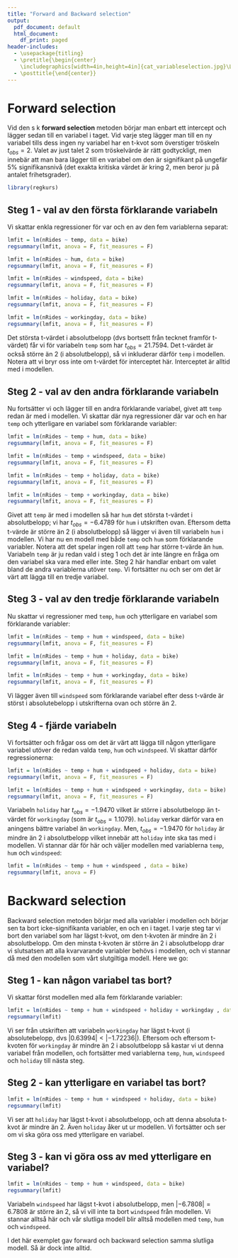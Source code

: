```yaml
---
title: "Forward and Backward selection"
output:
  pdf_document: default
  html_document:
    df_print: paged
header-includes:
  - \usepackage{titling}
  - \pretitle{\begin{center}
    \includegraphics[width=4in,height=4in]{cat_variableselection.jpg}\LARGE\\}
  - \posttitle{\end{center}}
---
```


# Forward selection

Vid den s k **forward selection** metoden börjar man enbart ett intercept och lägger sedan till en variabel i taget. Vid varje steg lägger man till en ny variabel tills dess ingen ny variabel har en t-kvot som överstiger tröskeln $t_{obs} = 2$. Valet av just talet 2 som tröskelvärde är rätt godtyckligt, men innebär att man bara lägger till en variabel om den är signifikant på ungefär 5% signifikansnivå (det exakta kritiska värdet är kring 2, men beror ju på antalet frihetsgrader).

```r
library(regkurs)
```
\newpage

## Steg 1 - val av den första förklarande variabeln

Vi skattar enkla regressioner för var och en av den fem variablerna separat:

```r
lmfit = lm(nRides ~ temp, data = bike)
regsummary(lmfit, anova = F, fit_measures = F)

lmfit = lm(nRides ~ hum, data = bike)
regsummary(lmfit, anova = F, fit_measures = F)

lmfit = lm(nRides ~ windspeed, data = bike)
regsummary(lmfit, anova = F, fit_measures = F)

lmfit = lm(nRides ~ holiday, data = bike)
regsummary(lmfit, anova = F, fit_measures = F)

lmfit = lm(nRides ~ workingday, data = bike)
regsummary(lmfit, anova = F, fit_measures = F)
```

Det största t-värdet i absolutbelopp (dvs bortsett från tecknet framför t-värdet) får vi för variabeln `temp` som har $t_{obs} = 21.7594$. Det t-värdet är också större än 2 (i absolutbelopp), så vi inkluderar därför `temp` i modellen. Notera att vi bryr oss inte om t-värdet för interceptet här. Interceptet är alltid med i modellen.

## Steg 2 - val av den andra förklarande variabeln

Nu fortsätter vi och lägger till en andra förklarande variabel, givet att `temp` redan är med i modellen. Vi skattar där nya regressioner där var och en har `temp` och ytterligare en variabel som förklarande variabler:

```r

lmfit = lm(nRides ~ temp + hum, data = bike)
regsummary(lmfit, anova = F, fit_measures = F)

lmfit = lm(nRides ~ temp + windspeed, data = bike)
regsummary(lmfit, anova = F, fit_measures = F)

lmfit = lm(nRides ~ temp + holiday, data = bike)
regsummary(lmfit, anova = F, fit_measures = F)

lmfit = lm(nRides ~ temp + workingday, data = bike)
regsummary(lmfit, anova = F, fit_measures = F)
```
Givet att `temp` är med i modellen så har `hum` det största t-värdet i absolutbelopp; vi har $t_{obs} = -6.4789$ för `hum` i utskriften ovan. Eftersom detta t-värde är större än 2 (i absolutbelopp) så lägger vi även till variabeln `hum` i modellen. Vi har nu en modell med både `temp` och `hum` som förklarande variabler. Notera att det spelar ingen roll att `temp` har större t-värde än `hum`. Variabeln `temp` är ju redan vald i steg 1 och det är inte längre en fråga om den variabel ska vara med eller inte. Steg 2 här handlar enbart om valet bland de andra variablerna utöver `temp`. Vi fortsätter nu och ser om det är värt att lägga till en tredje variabel.

## Steg 3 - val av den tredje förklarande variabeln

Nu skattar vi regressioner med `temp`, `hum` och ytterligare en variabel som förklarande variabler:
```r

lmfit = lm(nRides ~ temp + hum + windspeed, data = bike)
regsummary(lmfit, anova = F, fit_measures = F)

lmfit = lm(nRides ~ temp + hum + holiday, data = bike)
regsummary(lmfit, anova = F, fit_measures = F)

lmfit = lm(nRides ~ temp + hum + workingday, data = bike)
regsummary(lmfit, anova = F, fit_measures = F)
```
Vi lägger även till `windspeed` som förklarande variabel efter dess t-värde är störst i absolutebelopp i utskrifterna ovan och större än 2. 

\newpage

## Steg 4 - fjärde variabeln

Vi fortsätter och frågar oss om det är värt att lägga till någon ytterligare variabel utöver de redan valda `temp`, `hum` och `windspeed`. Vi skattar därför regressionerna:

```r

lmfit = lm(nRides ~ temp + hum + windspeed + holiday, data = bike)
regsummary(lmfit, anova = F, fit_measures = F)

lmfit = lm(nRides ~ temp + hum + windspeed + workingday, data = bike)
regsummary(lmfit, anova = F, fit_measures = F)
```
Variabeln `holiday` har $t_{obs} = -1.9470$ vilket är större i absolutbelopp än t-värdet för `workingday` (som är $t_{obs} = 1.1079$). `holiday` verkar därför vara en aningens bättre variabel än `workingday`. Men, $t_{obs} = -1.9470$ för `holiday` är mindre än 2 i absolutbelopp vilket innebär att `holiday` inte ska tas med i modellen. Vi stannar där för här och väljer modellen med variablerna `temp`, `hum` och `windspeed`:

```r
lmfit = lm(nRides ~ temp + hum + windspeed , data = bike)
regsummary(lmfit, anova = F)
```
\newpage 

# Backward selection

Backward selection metoden börjar med alla variabler i modellen och börjar sen ta bort icke-signifikanta variabler, en och en i taget. I varje steg tar vi bort den variabel som har lägst t-kvot, om den t-kvoten är mindre än 2 i absolutbelopp. Om den minsta t-kvoten är större än 2 i absolutbelopp drar vi slutsatsen att alla kvarvarande variabler behövs i modellen, och vi stannar då med den modellen som vårt slutgiltiga modell. Here we go:

## Steg 1 - kan någon variabel tas bort?

Vi skattar först modellen med alla fem förklarande variabler:

```r
lmfit = lm(nRides ~ temp + hum + windspeed + holiday + workingday , data = bike)
regsummary(lmfit)
```

Vi ser från utskriften att variabeln `workingday` har lägst t-kvot (i absolutebelopp, dvs $|0.63994| < |-1.72236|$). Eftersom och eftersom t-kvoten för `workingday` är mindre än 2 i absolutbelopp så kastar vi ut denna variabel från modellen, och fortsätter med variablerna `temp`, `hum`, `windspeed` och `holiday` till nästa steg.

\newpage

## Steg 2 - kan ytterligare en variabel tas bort?
```r
lmfit = lm(nRides ~ temp + hum + windspeed + holiday, data = bike)
regsummary(lmfit)
```

Vi ser att `holiday` har lägst t-kvot i absolutbelopp, och att denna absoluta t-kvot är mindre än 2. Även `holiday` åker ut ur modellen. Vi fortsätter och ser om vi ska göra oss med ytterligare en variabel.

\newpage

## Steg 3 - kan vi göra oss av med ytterligare en variabel?
```r
lmfit = lm(nRides ~ temp + hum + windspeed, data = bike)
regsummary(lmfit)
```
Variabeln `windspeed` har lägst t-kvot i absolutbelopp, men $|-6.7808|=6.7808$ är större än 2, så vi vill inte ta bort `windspeed` från modellen. Vi stannar alltså här och vår slutliga modell blir alltså modellen med `temp`, `hum` och `windspeed`. 

I det här exemplet gav forward och backward selection samma slutliga modell. Så är dock inte alltid.

